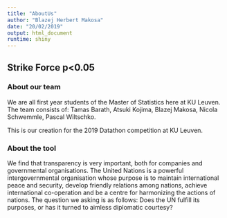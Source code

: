 ```yaml
---
title: "AboutUs"
author: "Blazej Herbert Makosa"
date: "20/02/2019"
output: html_document
runtime: shiny
---
```


## Strike Force p<0.05
### About our team

We are all first year students of the Master of Statistics here at KU Leuven. The team consists of: Tamas Barath, Atsuki Kojima, Blazej Makosa, Nicola Schwemmle, Pascal Wiltschko.


This is our creation for the 2019 Datathon competition at KU Leuven.


### About the tool

We  find that transparency is very important, both for companies and governmental organisations. The United Nations is a powerful intergovernmental organisation whose purpose is to maintain international peace and security, develop friendly relations among nations, achieve international co-operation and be a centre for harmonizing the actions of nations. The question we asking is as follows: Does the UN fulfill its purposes, or has it turned to aimless diplomatic courtesy?

